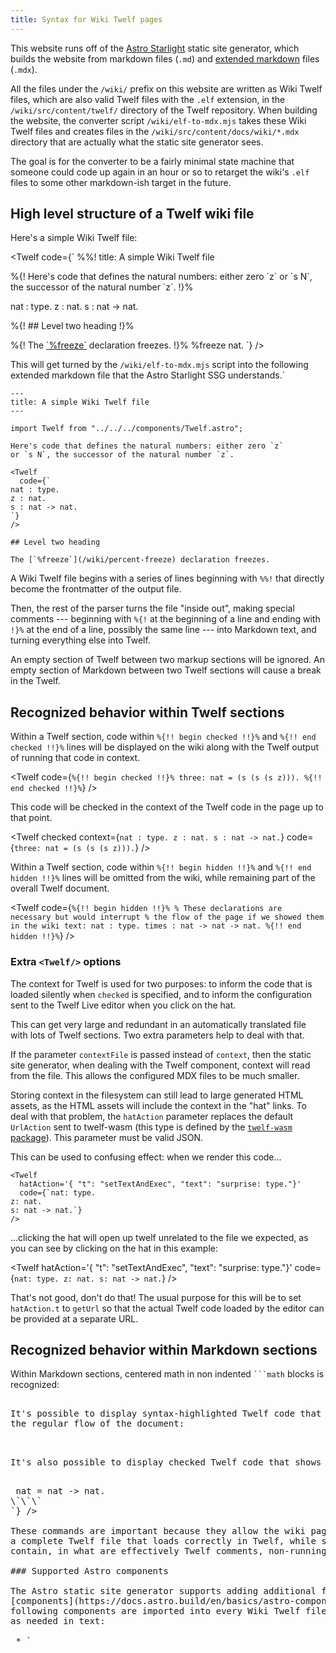 ```yaml
---
title: Syntax for Wiki Twelf pages
---
```



This website runs off of the [Astro Starlight](https://starlight.astro.build/)
static site generator, which builds the website from markdown files (`.md`)
and [extended markdown](https://mdxjs.com/) files (`.mdx`).

All the files under the `/wiki/` prefix on this website are written as
Wiki Twelf files, which are also valid Twelf files with the `.elf` extension,
in the `/wiki/src/content/twelf/` directory of the Twelf repository. When
building the website, the converter script `/wiki/elf-to-mdx.mjs` takes these
Wiki Twelf files and creates files in the `/wiki/src/content/docs/wiki/*.mdx`
directory that are actually what the static site generator sees.

The goal is for the converter to be a fairly minimal state machine that
someone could code up again in an hour or so to retarget the wiki's `.elf`
files to some other markdown-ish target in the future.

## High level structure of a Twelf wiki file

Here's a simple Wiki Twelf file:

<Twelf code={`
%%! title: A simple Wiki Twelf file

%{! Here's code that defines the natural numbers: either zero \`z\`
or \`s N\`, the successor of the natural number \`z\`. !}%

nat : type.
z : nat.
s : nat -> nat.

%{! ## Level two heading !}%

%{! The [\`%freeze\`](/wiki/percent-freeze) declaration freezes. !}%
%freeze nat.
`} />

This will get turned by the `/wiki/elf-to-mdx.mjs` script into the following
extended markdown file that the Astro Starlight SSG understands.`

```mdx
---
title: A simple Wiki Twelf file
---

import Twelf from "../../../components/Twelf.astro";

Here's code that defines the natural numbers: either zero `z`
or `s N`, the successor of the natural number `z`.

<Twelf
  code={`
nat : type.
z : nat.
s : nat -> nat.
`}
/>

## Level two heading

The [`%freeze`](/wiki/percent-freeze) declaration freezes.
```

A Wiki Twelf file begins with a series of lines beginning with `%%!` that
directly become the frontmatter of the output file.

Then, the rest of the parser turns the file "inside out", making special
comments --- beginning with `%{!` at the beginning of a line and ending with
`!}%` at the end of a line, possibly the same line --- into Markdown text, and
turning everything else into Twelf.

An empty section of Twelf between two markup sections will be ignored. An
empty section of Markdown between two Twelf sections will cause a break
in the Twelf.

## Recognized behavior within Twelf sections

Within a Twelf section, code within `%{!! begin checked !!}%` and
`%{!! end checked !!}%` lines will be displayed on the wiki along with
the Twelf output of running that code in context.

<Twelf
  code={`
%{!! begin checked !!}%
three: nat = (s (s (s z))).
%{!! end checked !!}%
`}
/>

This code will be checked in the context of the Twelf code in the page up to
that point.

<Twelf
  checked
  context={`
nat : type.
z : nat.
s : nat -> nat.
`}
  code={`
three: nat = (s (s (s z))).
`}
/>

Within a Twelf section, code within `%{!! begin hidden !!}%` and
`%{!! end hidden !!}%` lines will be omitted from the wiki, while remaining
part of the overall Twelf document.

<Twelf
  code={`
%{!! begin hidden !!}%
% These declarations are necessary but would interrupt
% the flow of the page if we showed them in the wiki text:
nat : type.
times : nat -> nat -> nat.
%{!! end hidden !!}%
`}
/>

### Extra `<Twelf/>` options

The context for Twelf is used for two purposes: to inform the code that is loaded
silently when `checked` is specified, and to inform the configuration sent to
the Twelf Live editor when you click on the hat.

This can get very large and redundant in an automatically translated file with lots
of Twelf sections. Two extra parameters help to deal with that.

If the parameter `contextFile` is passed instead of `context`, then the static site
generator, when dealing with the Twelf component, context will read from the file.
This allows the configured MDX files to be much smaller.

Storing context in the filesystem can still lead to large generated
HTML assets, as the HTML assets will include the context in the "hat" links. To deal
with that problem, the `hatAction` parameter replaces the default `UrlAction` 
sent to twelf-wasm (this type is defined by the
[`twelf-wasm` package](https://www.npmjs.com/package/twelf-wasm)). This parameter
must be valid JSON.

This can be used to confusing effect: when we render this code...

```mdx
<Twelf
  hatAction='{ "t": "setTextAndExec", "text": "surprise: type."}'
  code={`nat: type.
z: nat.
s: nat -> nat.`}
/>
```

...clicking the hat will open up twelf unrelated to the file we expected, as you can
see by clicking on the hat in this example:

<Twelf
  hatAction='{ "t": "setTextAndExec", "text": "surprise: type."}'
  code={`nat: type.
z: nat.
s: nat -> nat.`}
/>

That's not good, don't do that!
The usual purpose for this will be to set `hatAction.t` to `getUrl` so that the actual
Twelf code loaded by the editor can be provided at a separate URL.

## Recognized behavior within Markdown sections

Within Markdown sections, centered math in non indented ` ```math `
blocks is recognized:

<pre set:text={`
\`\`\`math
\\bigvee_i \\mathcal{C}_i
\`\`\`
`} />

It's possible to display syntax-highlighted Twelf code that doesn't appear in
the regular flow of the document:

<pre set:text={`
\`\`\`twelf
% Don't do this, it will run forever:
loop : type.
fix : loop <- loop.
%solve x : loop.
\`\`\`
`} />

It's also possible to display checked Twelf code that shows its response:

<pre set:text={`
\`\`\`checkedtwelf
% This won't work at all.
nat : type.
%trustme nat -> nat = nat -> nat.
\`\`\`
`} />

These commands are important because they allow the wiki page itself to work as
a complete Twelf file that loads correctly in Twelf, while still being able to
contain, in what are effectively Twelf comments, non-running code examples. 

### Supported Astro components 

The Astro static site generator supports adding additional features using
[components](https://docs.astro.build/en/basics/astro-components/). The
following components are imported into every Wiki Twelf file and can be used
as needed in text:

 * `<Math>` components display inline math: 
   `<Math formula="e^{\pi \cdot i} = -1" />` renders as 
   <Math formula="e^{\pi \cdot i} = -1" />
 * `<Guide>` components display links to the pre-wiki Twelf documentation:
   `"<Guide chapter="6" section="32">Constraint domains</Guide>"`
   renders as
   "<Guide chapter="6" section="32">Constraint domains</Guide>"
 * `<Todo>` components display as red non-links, like this-page-does-not-exist
   links in MediaWiki software: `<Todo>Reversing the polarity</Todo>` renders
   as <Todo>Reversing the polarity</Todo>
 * `<Keyword>` components appear at the bottom of pages that describe Twelf
   directives: see the page for [`%covers`](/wiki/percent-covers/) for an
   example, which uses `<Keyword />` 

Do not use `<Twelf>` or `<DisplayMath>` components in Wiki Twelf pages: 
these should only be introduced to Wiki Twelf pages by translating Twelf code
or from translating ```` ```twelf ````, ```` ```checkedtwelf ````, or
```` ```math ```` blocks. Avoid importing additional components into specific
Wiki Twelf pages: if more components are called for, they should be imported
globally by editing the `elf-to-mdx.mjs` script.

